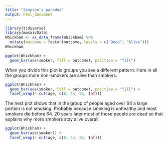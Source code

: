 ```yaml
---
title: "Simpson's paradox"
output: html_document
---
```


```r
library(tidyverse)
library(mosaicData)
Whickham <- as_data_frame(Whickham) %>%
  mutate(outcome = factor(outcome, levels = c("Dead", "Alive")))
Whickham
```

```r
ggplot(Whickham) +
  geom_bar(aes(smoker, fill = outcome), position = "fill")
```

When you divide this plot is groups you see a different pattern. Here in all the groups more non-smokers are alive than smokers.

```r
ggplot(Whickham) +
  geom_bar(aes(smoker, fill = outcome), position = "fill") +
  facet_wrap(~ cut(age, c(0, 44, 64, Inf)))
```

The next plot shows that in the group of people aged over 64 a large portion is not smoking. Probably because smoking is unhealthy and most smokers die before 64. 20 years later most of those people are dead so that explains why more smokers stay alive overall.

```r
ggplot(Whickham) +
  geom_bar(aes(smoker)) +
  facet_wrap(~ cut(age, c(0, 44, 64, Inf)))
```
